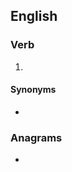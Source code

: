 {{also|reëxtend|re-extend}}
==English==

===Verb===
{{en-verb}}

# {{alternative spelling of|re-extend|lang=en}}

====Synonyms====
* {{l|en|reëxtend}}

===Anagrams===
* {{anagrams|en|extender}}